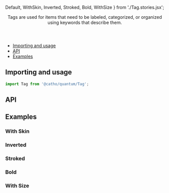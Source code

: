 


  Default,
  WithSkin,
  Inverted,
  Stroked,
  Bold,
  WithSize
} from './Tag.stories.jsx';

<Meta title="Tag" component={Tag} />

<Header title="Tag">
  Tags are used for items that need to be labeled, categorized, or organized using keywords that describe them.
</Header>

- [Importing and usage](#importing)
- [API](#api)
- [Examples](#examples)

## <a id="importing"></a>Importing and usage

```js
import Tag from '@catho/quantum/Tag';
```

<Canvas>
  <Story id="tag--default" />
</Canvas>

## <a id="api"></a>API

<ArgsTable of={Tag} />

## <a id="examples"></a>Examples

### With Skin

<Canvas>
  <Story id="tag--with-skin" />
</Canvas>

### Inverted

<Canvas>
  <Story id="tag--inverted" />
</Canvas>

### Stroked

<Canvas>
  <Story id="tag--stroked" />
</Canvas>

### Bold

<Canvas>
  <Story id="tag--bold" />
</Canvas>

### With Size

<Canvas>
  <Story id="tag--with-size" />
</Canvas>


